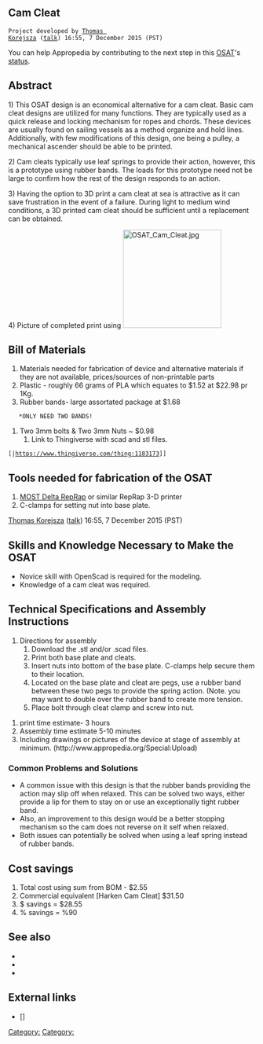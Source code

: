 
==Cam Cleat==
 Project developed by [[User:Thomas Korejsza|Thomas Korejsza]] ([[User talk:Thomas Korejsza|talk]]) 16:55, 7 December 2015 (PST)
{{Statusboxtop}}
{{status-design}}
{{status-prototype}}
You can help Appropedia by contributing to the next step in this [[OSAT]]'s [[:Category:Status|status]].
{{boxbottom}}

==Abstract==

1) This OSAT design is an economical alternative for a cam cleat. Basic cam cleat designs are utilized for many functions. They are typically used as a quick release and locking mechanism for ropes and chords. These devices are usually found on sailing vessels as a method organize and hold lines. Additionally, with few modifications of this design, one being a pulley, a mechanical ascender should be able to be printed.

2) Cam cleats typically use leaf springs to provide their action, however, this is a prototype using rubber bands. The loads for this prototype need not be large to confirm how the rest of the design responds to an action. 

3) Having the option to 3D print a cam cleat at sea is attractive as it can save frustration in the event of a failure. During light to medium wind conditions, a 3D printed cam cleat should be sufficient until a replacement can be obtained. 


   
4) Picture of completed print using [[Image:OSAT Cam Cleat.jpg|200px|right]]

== Bill of Materials==
# Materials needed for fabrication of device and alternative materials if they are not available, prices/sources of non-printable parts
# Plastic - roughly 66 grams of PLA which equates to $1.52 at $22.98 pr 1Kg.
# Rubber bands- large assortated package at $1.68 
    *ONLY NEED TWO BANDS!
# Two 3mm bolts & Two 3mm Nuts ~ $0.98 
## Link to Thingiverse with scad and stl files.
 [|https://www.thingiverse.com/thing:1183173]]

== Tools needed for fabrication of the OSAT==
# [[Athena Build Overview| MOST Delta RepRap]] or similar RepRap 3-D printer
# C-clamps for setting nut into base plate.

[[User:Thomas Korejsza|Thomas Korejsza]] ([[User talk:Thomas Korejsza|talk]]) 16:55, 7 December 2015 (PST)

== Skills and Knowledge Necessary to Make the OSAT ==
* Novice skill with OpenScad is required for the modeling.
* Knowledge of a cam cleat was required.

== Technical Specifications and Assembly Instructions==
# Directions for assembly 
## Download the .stl and/or .scad files.
## Print both base plate and cleats. 
## Insert nuts into bottom of the base plate. C-clamps help secure them to their location. 
## Located on the base plate and cleat are pegs, use a rubber band between these two pegs to provide the spring action. (Note. you may want to double over the rubber band to create more tension.
## Place bolt through cleat clamp and screw into nut. 

# print time estimate- 3 hours
# Assembly time estimate 5-10 minutes
# Including drawings or pictures of the device at stage of assembly at minimum. (http://www.appropedia.org/Special:Upload)



=== Common Problems and Solutions===
* A common issue with this design is that the rubber bands providing the action may slip off when relaxed. This can be solved two ways, either provide a lip for them to stay on or use an exceptionally tight rubber band. 
* Also, an improvement to this design would be a better stopping mechanism so the cam does not reverse on it self when relaxed. 
* Both issues can potentially be solved when using a leaf spring instead of rubber bands.

== Cost savings==

# Total cost using sum from BOM - $2.55 
# Commercial equivalent [Harken Cam Cleat] $31.50
# $ savings = $28.55
# % savings = %90

== See also ==

* [[]]
* [[]]
* [[]]

== External links ==

* [] 


{{stub}}

[[Category:]]
[[Category:]]